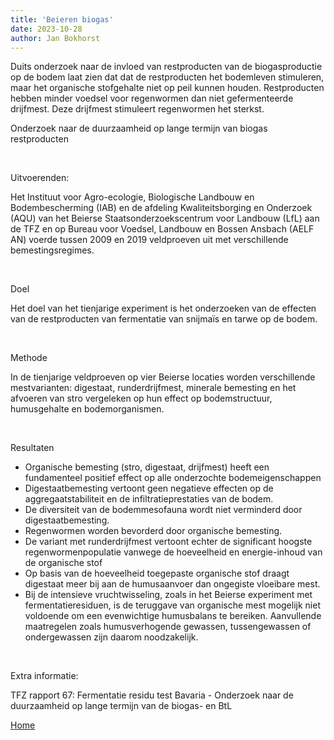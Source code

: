 ```yaml
---
title: 'Beieren biogas'
date: 2023-10-28
author: Jan Bokhorst
---
```


Duits onderzoek naar de invloed van restproducten van de biogasproductie op de bodem laat zien dat dat de restproducten het bodemleven stimuleren, maar het organische stofgehalte niet op peil kunnen houden. Restproducten hebben minder voedsel voor regenwormen dan niet gefermenteerde drijfmest. Deze drijfmest stimuleert regenwormen het sterkst. 


Onderzoek naar de duurzaamheid op lange termijn van biogas restproducten

 

Uitvoerenden:

Het Instituut voor Agro-ecologie, Biologische Landbouw en Bodembescherming (IAB) en de afdeling Kwaliteitsborging en Onderzoek (AQU) van het Beierse Staatsonderzoekscentrum voor Landbouw (LfL) aan de TFZ en op Bureau voor Voedsel, Landbouw en Bossen Ansbach (AELF AN) voerde tussen 2009 en 2019 veldproeven uit met verschillende bemestingsregimes.

 

Doel

Het doel van het tienjarige experiment is het onderzoeken van de effecten van de restproducten van fermentatie van snijmaïs en tarwe op de bodem.

 

Methode

In de tienjarige veldproeven op vier Beierse locaties worden verschillende mestvarianten: digestaat, runderdrijfmest, minerale bemesting en het afvoeren van stro vergeleken op hun effect op bodemstructuur, humusgehalte en bodemorganismen.

 

Resultaten

- Organische bemesting (stro, digestaat, drijfmest) heeft een fundamenteel positief effect op alle onderzochte bodemeigenschappen
- Digestaatbemesting vertoont geen negatieve effecten op de aggregaatstabiliteit en de infiltratieprestaties van de bodem.
- De diversiteit van de bodemmesofauna wordt niet verminderd door digestaatbemesting.
- Regenwormen worden bevorderd door organische bemesting.
- De variant met runderdrijfmest vertoont echter de significant hoogste regenwormenpopulatie vanwege de hoeveelheid en energie-inhoud van de organische stof
- Op basis van de hoeveelheid toegepaste organische stof draagt digestaat meer bij aan de humusaanvoer dan ongegiste vloeibare mest.
- Bij de intensieve vruchtwisseling, zoals in het Beierse experiment met fermentatieresiduen, is de teruggave van organische mest mogelijk niet voldoende om een evenwichtige humusbalans te bereiken. Aanvullende maatregelen zoals humusverhogende gewassen, tussengewassen of ondergewassen zijn daarom noodzakelijk.

 

Extra informatie:

TFZ rapport 67: Fermentatie residu test Bavaria - Onderzoek naar de duurzaamheid op lange termijn van de biogas- en BtL 

[Home](beieren-biogas.html#dm)  





